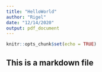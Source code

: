 ```yaml
---
title: "HelloWorld"
author: "Rigel"
date: "12/14/2020"
output: pdf_document
---
```


```r
knitr::opts_chunk$set(echo = TRUE)
```
## This is a markdown file


